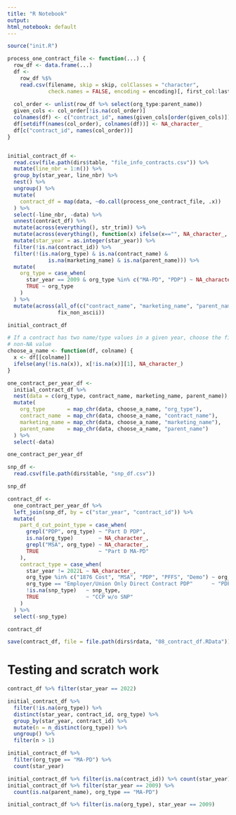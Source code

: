 ```yaml
---
title: "R Notebook"
output:
html_notebook: default
---
```



```r
source("init.R")
```


```r
process_one_contract_file <- function(...) {
  row_df <- data.frame(...)
  df <-
    row_df %$%
    read.csv(filename, skip = skip, colClasses = "character",
             check.names = FALSE, encoding = encoding)[, first_col:last_col]
  
  col_order <- unlist(row_df %>% select(org_type:parent_name))
  given_cols <- col_order[!is.na(col_order)]
  colnames(df) <- c("contract_id", names(given_cols[order(given_cols)]))
  df[setdiff(names(col_order), colnames(df))] <- NA_character_
  df[c("contract_id", names(col_order))]
}


initial_contract_df <-
  read.csv(file.path(dirs$table, "file_info_contracts.csv")) %>%
  mutate(line_nbr = 1:n()) %>%
  group_by(star_year, line_nbr) %>%
  nest() %>%
  ungroup() %>%
  mutate(
    contract_df = map(data, ~do.call(process_one_contract_file, .x))
  ) %>%
  select(-line_nbr, -data) %>%
  unnest(contract_df) %>%
  mutate(across(everything(), str_trim)) %>%
  mutate(across(everything(), function(x) ifelse(x=="", NA_character_, x))) %>%
  mutate(star_year = as.integer(star_year)) %>%
  filter(!is.na(contract_id)) %>%
  filter(!(is.na(org_type) & is.na(contract_name) &
             is.na(marketing_name) & is.na(parent_name))) %>%
  mutate(
    org_type = case_when(
      star_year == 2009 & org_type %in% c("MA-PD", "PDP") ~ NA_character_,
      TRUE ~ org_type
    )
  ) %>%
  mutate(across(all_of(c("contract_name", "marketing_name", "parent_name")),
                fix_non_ascii))

initial_contract_df
```


```r
# If a contract has two name/type values in a given year, choose the first
# non-NA value
choose_a_name <- function(df, colname) {
  x <- df[[colname]]
  ifelse(any(!is.na(x)), x[!is.na(x)][1], NA_character_)
}

one_contract_per_year_df <-
  initial_contract_df %>%
  nest(data = c(org_type, contract_name, marketing_name, parent_name)) %>%
  mutate(
    org_type       = map_chr(data, choose_a_name, "org_type"),
    contract_name  = map_chr(data, choose_a_name, "contract_name"),
    marketing_name = map_chr(data, choose_a_name, "marketing_name"),
    parent_name    = map_chr(data, choose_a_name, "parent_name")
  ) %>%
  select(-data)

one_contract_per_year_df
```



```r
snp_df <-
  read.csv(file.path(dirs$table, "snp_df.csv"))

snp_df
```

```r
contract_df <-
  one_contract_per_year_df %>%
  left_join(snp_df, by = c("star_year", "contract_id")) %>%
  mutate(
    part_d_cut_point_type = case_when(
      grepl("PDP", org_type) ~ "Part D PDP",
      is.na(org_type)        ~ NA_character_,
      grepl("MSA", org_type) ~ NA_character_,
      TRUE                   ~ "Part D MA-PD"
    ),
    contract_type = case_when(
      star_year != 2022L ~ NA_character_,
      org_type %in% c("1876 Cost", "MSA", "PDP", "PFFS", "Demo") ~ org_type,
      org_type == "Employer/Union Only Direct Contract PDP"      ~ "PDP",
      !is.na(snp_type)   ~ snp_type,
      TRUE               ~ "CCP w/o SNP"
    )
  ) %>%
  select(-snp_type)

contract_df
```


```r
save(contract_df, file = file.path(dirs$rdata, "08_contract_df.RData"))
```




# Testing and scratch work

```r
contract_df %>% filter(star_year == 2022)

initial_contract_df %>%
  filter(!is.na(org_type)) %>%
  distinct(star_year, contract_id, org_type) %>%
  group_by(star_year, contract_id) %>%
  mutate(n = n_distinct(org_type)) %>%
  ungroup() %>%
  filter(n > 1)

initial_contract_df %>%
  filter(org_type == "MA-PD") %>%
  count(star_year)

initial_contract_df %>% filter(is.na(contract_id)) %>% count(star_year)
initial_contract_df %>% filter(star_year == 2009) %>%
  count(is.na(parent_name), org_type == "MA-PD")

initial_contract_df %>% filter(is.na(org_type), star_year == 2009)
```



